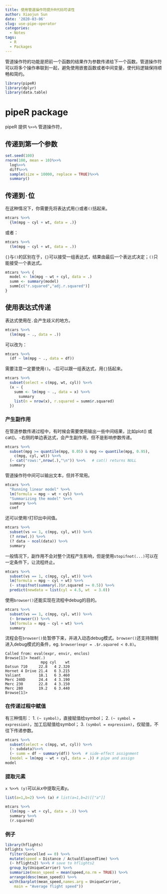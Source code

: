 ```yaml
---
title: 使用管道操作符提升R代码可读性
author: Xiaojun Sun
date: '2020-03-06'
slug: use-pipe-operator
categories:
  - Notes
tags:
  - R
  - Packages
---
```


管道操作符的功能是把前一个函数的结果作为参数传递给下一个函数。管道操作符可以将多个操作串联到一起，避免使用嵌套函数或者中间变量，使代码逻辑保持顺畅和简约。


```r
library(pipeR)
library(dplyr)
library(data.table)
```


# pipeR package
pipeR 提供 `%>>%` 管道操作符，

## 传递到第一个参数
```r
set.seed(100)
rnorm(100, mean = 10)%>>%
  log%>>%
  diff%>>%
  sample(size = 10000, replace = TRUE)%>>%
  summary()
```

## 传递到`·`位

在这种情况下，你需要先将表达式用`{}`或者`()`括起来。

```r
mtcars %>>%
  {lm(mpg ~ cyl + wt, data = .)} 
```
或者：
```r
mtcars %>>%
  (lm(mpg ~ cyl + wt, data = .))
```

`{}`与`()`的区别在于，`{}`可以接受一组表达式，结果由最后一个表达式决定；`()`只能接受一个表达式。

```r
mtcars %>>% {
  model <- lm(mpg ~ wt + cyl, data = .)
  summ <- summary(model)
  summ[c("r.squared","adj.r.squared")]
}
```


## 使用表达式传递
表达式使用在`.`会产生歧义的地方。

```r
mtcars %>>%
  (lm(mpg ~ ., data = .))
```

可以改为：
```r
mtcars %>>%
  (df ~ lm(mpg ~ ., data = df))
```

需要注意一定要使用`()`。`~`后可以跟一组表达式，用`{}`括起来。

```r
mtcars %>>%
  subset(select = c(mpg, wt, cyl)) %>>%
  (x ~ {
    summ <- lm(mpg ~ ., data = x) %>>%
      summary
    list(n = nrow(x), r.squared = summ$r.squared)
  })
```

### 产生副作用

在管道参数传递过程中，有时候会需要使用输出一些中间结果，比如plot() 或 cat()。`~`右侧的单边表达式，会产生副作用，但不是影响参数传递。

```r
mtcars %>>%
  subset(mpg >= quantile(mpg, 0.05) & mpg <= quantile(mpg, 0.95),
    c(mpg, cyl, wt)) %>>%
  (~ cat("rows:",nrow(.),"\n")) %>>%   # cat() returns NULL
  summary
```

管道操作符中间可以输出文本，但并不常用。

```r
mtcars %>>%
  "Running linear model" %>>%
  lm(formula = mpg ~ wt + cyl) %>>%
  "Summarizing the model" %>>%
  summary %>>%
  coef
```

还可以使用`?`打印出中间值。
```r
mtcars %>>% 
  subset(vs == 1, c(mpg, cyl, wt)) %>>%
  (? nrow(.)) %>>%
  (? data ~ ncol(data)) %>>%
  summary
```

一般情况下，副作用不会对整个流程产生影响，但是使用`stopifnot(...)`可以在一定条件下，让流程终止。

```r
mtcars %>>% 
  subset(vs == 1, c(mpg, cyl, wt)) %>>%
  lm(formula = mpg ~ cyl + wt) %>>%
  (~ stopifnot(summary(.)$r.squared >= 0.5)) %>>%
  predict(newdata = list(cyl = 4.5, wt  = 3.0))
```

使用`browser()`还能实现在流程中debug的目的。
```r
mtcars %>>% 
  subset(vs == 1, c(mpg, cyl, wt)) %>>%
  (~ browser()) %>>%
  lm(formula = mpg ~ cyl + wt) %>>%
  summary
```

流程会在`browser()`处暂停下来，并进入动态debug模式。`browser()`还支持限制进入debug模式的条件，eg. `browser(expr = .$r.squared < 0.8)`。

```
Called from: eval(expr, envir, enclos)
Browse[1]> head(.)
                mpg cyl    wt
Datsun 710     22.8   4 2.320
Hornet 4 Drive 21.4   6 3.215
Valiant        18.1   6 3.460
Merc 240D      24.4   4 3.190
Merc 230       22.8   4 3.150
Merc 280       19.2   6 3.440
Browse[1]>
```

### 在传递过程中赋值

有三种情形：
1. `(~ symbol)`，直接赋值给symbol；
2. `(~ symbol = expression)`，加工后赋值给symbol；
3. `(symbol = expression)`，仅赋值，不往下传递参数。

```r
mtcars %>>%
  subset(select = c(mpg, wt, cyl)) %>>%
  (~ subdata)%>>%
  (~ summ = df ~ summary(df)) %>>%  # side-effect assignment
  (model = lm(mpg ~ wt + cyl, data = .)) # pipe and assign
model
```

### 提取元素
`x %>>% (y)`可以从x中提取元素y。

```r
list(a=1,b=2) %>>% (a) # list(a=1,b=2)[["a"]]
```

```r
mtcars %>>%
  (lm(mpg ~ wt + cyl, data = .)) %>>%
  summary %>>%
  (r.squared)
```

### 例子
```r
library(hflights)
hflights %>>% 
  filter(Cancelled == 0) %>>%
  mutate(speed = Distance / ActualElapsedTime) %>>%
  (~ hflights2) %>>% # save to hflights2
  group_by(UniqueCarrier) %>>%
  summarize(mean_speed = mean(speed,na.rm = TRUE)) %>>%
  arrange(desc(mean_speed)) %>>%
  with(barplot(mean_speed,names.arg = UniqueCarrier,
    main = "Average flight speed"))
```



